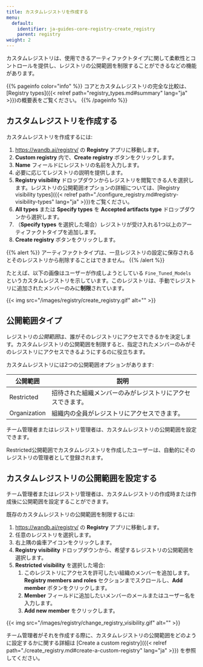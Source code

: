 ```yaml
---
title: カスタムレジストリを作成する
menu:
  default:
    identifier: ja-guides-core-registry-create_registry
    parent: registry
weight: 2
---
```


カスタムレジストリは、使用できるアーティファクトタイプに関して柔軟性とコントロールを提供し、レジストリの公開範囲を制限することができるなどの機能があります。

{{% pageinfo color="info" %}}
コアとカスタムレジストリの完全な比較は、[Registry types]({{< relref path="registry_types.md#summary" lang="ja" >}})の概要表をご覧ください。
{{% /pageinfo %}}

## カスタムレジストリを作成する

カスタムレジストリを作成するには:
1. https://wandb.ai/registry/ の **Registry** アプリに移動します。
2. **Custom registry** 内で、**Create registry** ボタンをクリックします。
3. **Name** フィールドにレジストリの名前を入力します。
4. 必要に応じてレジストリの説明を提供します。
5. **Registry visibility** ドロップダウンからレジストリを閲覧できる人を選択します。レジストリの公開範囲オプションの詳細については、[Registry visibility types]({{< relref path="./configure_registry.md#registry-visibility-types" lang="ja" >}})をご覧ください。
6. **All types** または **Specify types** を **Accepted artifacts type** ドロップダウンから選択します。
7. （**Specify types** を選択した場合）レジストリが受け入れる1つ以上のアーティファクトタイプを追加します。
8. **Create registry** ボタンをクリックします。

{{% alert %}}
アーティファクトタイプは、一旦レジストリの設定に保存されるとそのレジストリから削除することはできません。
{{% /alert %}}

たとえば、以下の画像はユーザーが作成しようとしている `Fine_Tuned_Models` というカスタムレジストリを示しています。このレジストリは、手動でレジストリに追加されたメンバーのみに**制限**されています。

{{< img src="/images/registry/create_registry.gif" alt="" >}}

## 公開範囲タイプ

レジストリの*公開範囲*は、誰がそのレジストリにアクセスできるかを決定します。カスタムレジストリの公開範囲を制限すると、指定されたメンバーのみがそのレジストリにアクセスできるようにするのに役立ちます。

カスタムレジストリには2つの公開範囲オプションがあります:

| 公開範囲 | 説明 |
| --- | --- | 
| Restricted   | 招待された組織メンバーのみがレジストリにアクセスできます。| 
| Organization | 組織内の全員がレジストリにアクセスできます。|

チーム管理者またはレジストリ管理者は、カスタムレジストリの公開範囲を設定できます。

Restricted公開範囲でカスタムレジストリを作成したユーザーは、自動的にそのレジストリの管理者として登録されます。

## カスタムレジストリの公開範囲を設定する

チーム管理者またはレジストリ管理者は、カスタムレジストリの作成時または作成後に公開範囲を設定することができます。

既存のカスタムレジストリの公開範囲を制限するには:

1. https://wandb.ai/registry/ の **Registry** アプリに移動します。
2. 任意のレジストリを選択します。
3. 右上隅の歯車アイコンをクリックします。
4. **Registry visibility** ドロップダウンから、希望するレジストリの公開範囲を選択します。
5. **Restricted visibility** を選択した場合:
   1. このレジストリにアクセスを許可したい組織のメンバーを追加します。 **Registry members and roles** セクションまでスクロールし、**Add member** ボタンをクリックします。
   2. **Member** フィールドに追加したいメンバーのメールまたはユーザー名を入力します。
   3. **Add new member** をクリックします。

{{< img src="/images/registry/change_registry_visibility.gif" alt="" >}}

チーム管理者がそれを作成する際に、カスタムレジストリの公開範囲をどのように設定するかに関する詳細は [Create a custom registry]({{< relref path="./create_registry.md#create-a-custom-registry" lang="ja" >}}) を参照してください。
